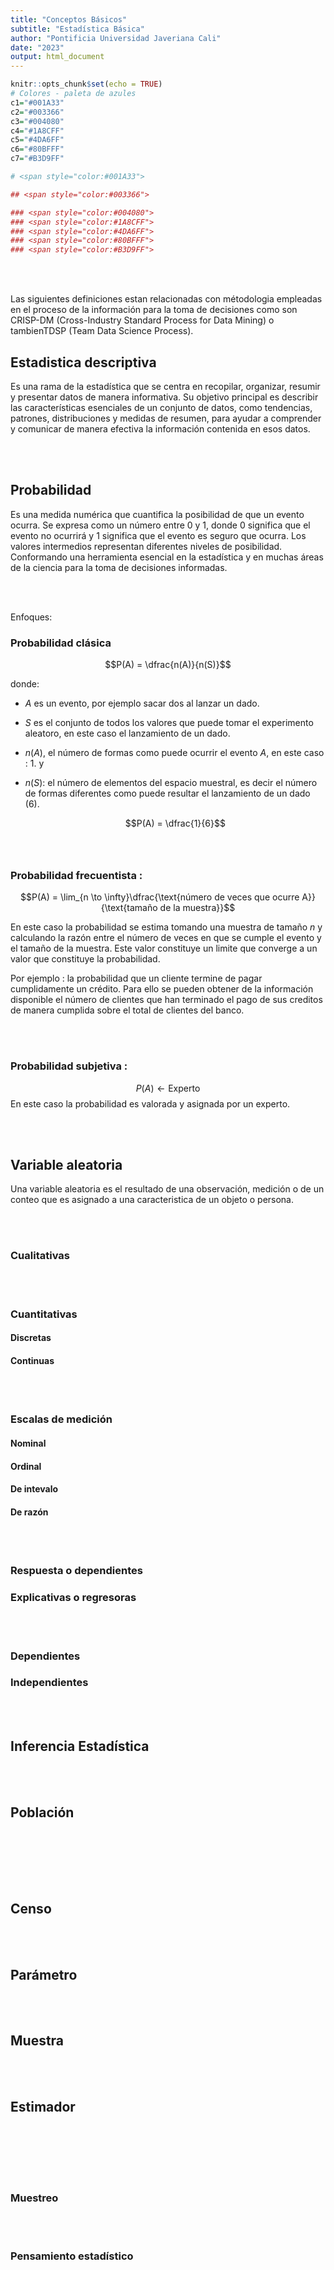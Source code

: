 ```yaml
---
title: "Conceptos Básicos"
subtitle: "Estadística Básica"
author: "Pontificia Universidad Javeriana Cali"
date: "2023"
output: html_document
---
```


```r
knitr::opts_chunk$set(echo = TRUE)
# Colores - paleta de azules
c1="#001A33"
c2="#003366"
c3="#004080"
c4="#1A8CFF"
c5="#4DA6FF"
c6="#80BFFF"
c7="#B3D9FF"

# <span style="color:#001A33"> 

## <span style="color:#003366">  

### <span style="color:#004080">
### <span style="color:#1A8CFF">
### <span style="color:#4DA6FF">
### <span style="color:#80BFFF">
### <span style="color:#B3D9FF">

```

<br/><br/>

Las siguientes definiciones estan relacionadas con métodologia empleadas en el proceso de la información para la toma de decisiones como son CRISP-DM  (Cross-Industry Standard Process for Data Mining) o tambienTDSP (Team Data Science Process).


##  **Estadistica descriptiva**

Es una rama de la estadística que se centra en recopilar, organizar, resumir y presentar datos de manera informativa. Su objetivo principal es describir las características esenciales de un conjunto de datos, como tendencias, patrones, distribuciones y medidas de resumen, para ayudar a comprender y comunicar de manera efectiva la información contenida en esos datos.

<br/><br/>

## **Probabilidad**

Es una medida numérica que cuantifica la posibilidad de que un evento ocurra. 
Se expresa como un número entre 0 y 1, donde 0 significa que el evento no ocurrirá  y 1 significa que el evento es seguro que ocurra. Los valores intermedios representan diferentes niveles de posibilidad. Conformando una herramienta esencial en la estadística y en muchas áreas de la ciencia para la toma de decisiones informadas.

<br/><br/>

Enfoques:

### **Probabilidad clásica** 

$$P(A) = \dfrac{n(A)}{n(S)}$$  

donde: 

* $A$ es un evento, por ejemplo sacar dos al lanzar un dado. 
* $S$ es el conjunto de todos los valores que puede tomar el experimento aleatoro, en este caso el lanzamiento de un dado. 
* $n(A)$, el número de formas como puede ocurrir el evento $A$, en este caso : 1. y 
* $n(S)$: el número de elementos del espacio muestral, es decir el número de formas diferentes como puede resultar el lanzamiento de un dado (6).
  
  $$P(A) = \dfrac{1}{6}$$
<br/><br/>

### **Probabilidad frecuentista** :  

$$P(A) = \lim_{n  \to \infty}\dfrac{\text{número de veces que ocurre A}}{\text{tamaño de la muestra}}$$

En este caso la probabilidad se estima tomando una muestra de tamaño $n$ y calculando la razón entre el número de veces en que se cumple el evento y el tamaño de la muestra. Este valor constituye un limite que converge a un valor que constituye la probabilidad.

Por ejemplo : la probabilidad que un cliente termine de pagar cumplidamente un crédito. Para ello se pueden obtener de la información disponible el número de clientes que han terminado el pago de sus creditos de manera cumplida sobre el total de clientes del banco.

<br/><br/>

### **Probabilidad subjetiva** : 

$$P(A) \gets \text{Experto}$$
En este caso la probabilidad es valorada y asignada por un experto. 


<br/><br/>

## **Variable aleatoria**

Una variable aleatoria es el resultado de una observación, medición o de un conteo que es asignado a una caracteristica de un objeto o persona. 



<br/><br/>

### Cualitativas

<br/><br/>

### Cuantitativas

#### Discretas

#### Continuas

<br/><br/>

### Escalas de medición

####  Nominal

####  Ordinal

####  De intevalo 

####  De razón

<br/><br/>

### Respuesta o dependientes
### Explicativas o regresoras

<br/><br/>

### Dependientes
### Independientes


<br/><br/>

## **Inferencia Estadística**

<br/><br/>

##  **Población**
<br/><br/>


<br/><br/>

## **Censo**

<br/><br/>

##  **Parámetro**

<br/><br/>

## **Muestra**


<br/><br/>

## **Estimador**


<br/><br/>


<br/><br/>

### **Muestreo**


<br/><br/>

###  **Pensamiento estadístico**

